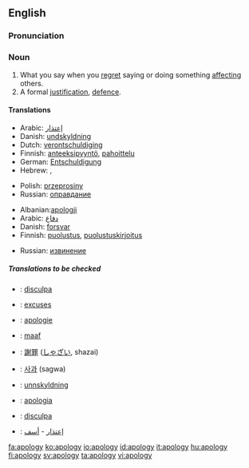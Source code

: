 ==English==

===Pronunciation===
{{IPA|/əˈpɒl.ə.dʒɪ/}}

===Noun===
{{wikipedia}}
{{en-noun-reg-y|apolog|y}}

# What you say when you [[regret]] saying or doing something [[affect]]ing others.
# A formal [[justification]], [[defence]].

====Translations====
{{trans-top|What you say when you regret saying or doing something affecting others}}
*Arabic: [[إعتذار]]
*Danish: [[undskyldning]] {{c}}
*Dutch: [[verontschuldiging]] {{f}}
*Finnish: [[anteeksipyyntö]], [[pahoittelu]]
*German: [[Entschuldigung]] {{f}}
*Hebrew: {{he-translation|התנצלות|hitnatzlút}} {{f}}, {{he-translation|סליחה|slikhá}} {{f}}
{{trans-mid}}
*Polish: [[przeprosiny]] {{n}}
*Russian: [[оправдание]]
{{trans-bottom}}

{{trans-top|A formal justification, defence}}
*Albanian:[[:sq:apologji|apologji]]
*Arabic: [[دفاع]]
*Danish: [[forsvar]] {{n}}
*Finnish: [[puolustus]], [[puolustuskirjoitus]]
{{trans-mid}}
*Russian: [[извинение]]
{{trans-bottom}}

=====Translations to be checked=====
{{checktrans}}
{{top}}
*{{ttbc|Catalan}}: [[disculpa]] {{f}}
*{{ttbc|Dutch}}: [[excuses]] {{n}} {{p}}
*{{ttbc|French}}: [[apologie]]
*{{ttbc|Indonesian}}: [[maaf]]
{{mid}}
*{{ttbc|Japanese}}: [[謝罪]] ([[しゃざい]], shazai)
*{{ttbc|Korean}}: [[사과]] (sagwa)
*{{ttbc|Norwegian}}: [[unnskyldning]]
*{{ttbc|Portuguese}}: [[apologia]]
*{{ttbc|Spanish}}: [[disculpa]] {{f}}
*{{ttbc|Arabic}}: [[إعتذار]] - [[أسف]]
{{bottom}}

[[fa:apology]]
[[ko:apology]]
[[io:apology]]
[[id:apology]]
[[it:apology]]
[[hu:apology]]
[[fi:apology]]
[[sv:apology]]
[[ta:apology]]
[[vi:apology]]